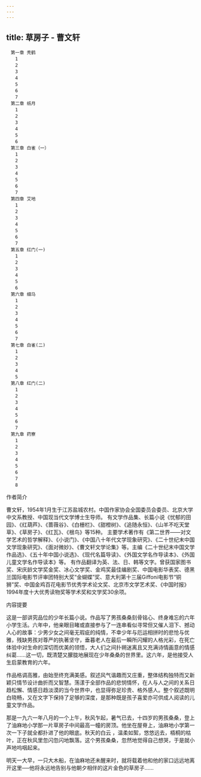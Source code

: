 ```yaml
---
---
---
```

title: 草房子 - 曹文轩
---


```
　第一章 秃鹤
　　1
　　2
　　3
　　4
　　5
　　6
　　7
　第二章 纸月
　　1
　　2
　　3
　　4
　　5
　　6
　第三章 白雀（一）
　　1
　　2
　　3
　　4
　　5
　　6
　　7
　第四章 艾地
　　1
　　2
　　3
　　4
　　5
　　6
　　7
　第五章 红门(一)
　　1
　　2
　　3
　　4
　　5
　　6
　第六章 细马
　　1
　　2
　　3
　　4
　　5
　　6
　　7
　第七章 白雀(二)
　　1
　　2
　　3
　　4
　　5
　第八章 红门(二)
　　1
　　2
　　3
　　4
　　5
　　6
　　7
　第九章 药寮
　　1
　　2
　　3
　　4
　　5
　　6
　　7
　　8
```


作者简介

曹文轩，1954年1月生于江苏盐城农村。中国作家协会全国委员会委员、北京大学中文系教授、中国现当代文学博士生导师。 有文学作品集、长篇小说《忧郁的田园》、《红葫芦》、《蔷薇谷》、《白栅栏》、《甜橙树》、《追随永恒》、《山羊不吃天堂草》、《草房子》、《红瓦》、《根鸟》等15种。 主要学术著作有《第二世界——对文学艺术的哲学解释》、《小说门》、《中国八十年代文学现象研究》、《二十世纪末中国文学现象研究》、《面对微妙》、《曹文轩文学论集》等。主编《二十世纪末中国文学作品选》、《五十年中国小说选》、《现代名篇导读》、《外国文学名作导读本》、《外国儿童文学名作导读本》等。 有作品翻译为英、法、日、韩等文字。曾获国家图书奖、宋庆龄文学奖金奖、冰心文学奖、金鸡奖最佳编剧奖、中国电影华表奖、德黑兰国际电影节评审团特别大奖“金蝴蝶”奖、意大利第十三届Giffoni电影节“铜狮”奖、中国金鸡百花电影节优秀学术论文奖、北京市文学艺术奖、《中国时报》1994年度十大优秀读物奖等学术奖和文学奖30余项。



内容提要

这是一部讲究品位的少年长篇小说。作品写了男孩桑桑刻骨铭心、终身难忘的六年小学生活。六年中，他亲眼目睹或直接参与了一连串看似寻常但又催人泪下、撼动人心的故事：少男少女之间毫无瑕疵的纯情，不幸少年与厄运相拼时的悲怆与优雅，残缺男孩对尊严的执著坚守，垂暮老人在最后一瞬所闪耀的人格光彩，在死亡体验中对生命的深切而优美的领悟，大人们之间扑朔迷离且又充满诗情画意的情感纠葛……这一切，既清楚又朦胧地展现在少年桑桑的世界里。这六年，是他接受人生启蒙教育的六年。

作品格调高雅，由始至终充满美感。叙述风气谐趣而又庄重，整体结构独特而又新颖只情节设计曲折而又智慧。荡漾于全部作品的悲悯情怀，在人与人之间的关系日趋松懈、情感日趋淡漠的当今世界中，也显得弥足珍贵、格外感人。整个叙述既明白晓畅，又在文字下保持了足够的深度，是那种既是孩子喜爱亦可供成人阅读的儿童文学作品。





那是一九六一年八月的一个上午，秋风乍起，暑气已去，十四岁的男孩桑桑，登上了油麻地小学那一片草房子中间最高一幢的房顶。他坐在屋脊上，油麻地小学第一次一下子就全都扑进了他的眼底。秋天的白云 ，温柔如絮，悠悠远去，梧桐的枯叶，正在秋风里忽闪忽闪地飘落。这个男孩桑桑，忽然地觉得自己想哭，于是就小声地呜咽起来。

明天一大早，一只大木船，在油麻地还未醒来时，就将载着他和他的家口远远地离开这里──他将永远地告别与他朝夕相伴的这片金色的草房子……